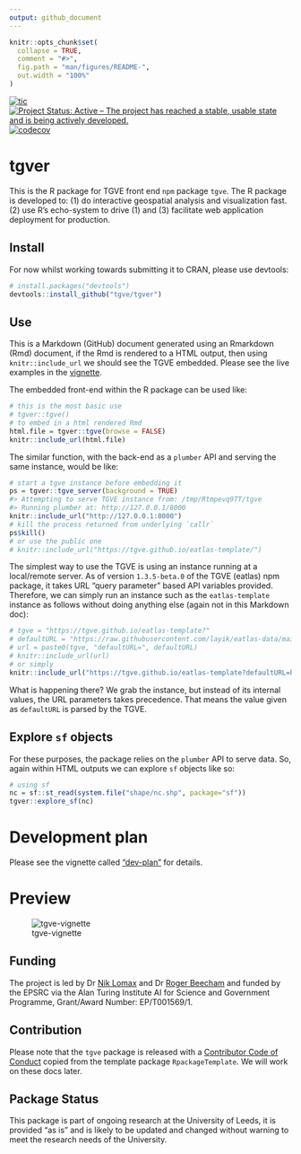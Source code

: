 ```yaml
---
output: github_document
---
```


<!-- README.md is generated from README.Rmd. Please edit that file -->

```r
knitr::opts_chunk$set(
  collapse = TRUE,
  comment = "#>",
  fig.path = "man/figures/README-",
  out.width = "100%"
)
```

[![tic](https://github.com/tgve/tgver/actions/workflows/tic.yml/badge.svg)](https://github.com/tgve/tgver/actions/workflows/tic.yml) [![Project Status: Active – The project has reached a stable, usable state and is being actively developed.](https://www.repostatus.org/badges/latest/wip.svg)](https://www.repostatus.org/#wip) [![codecov](https://codecov.io/gh/tgve/tgver/branch/master/graph/badge.svg?token=WAR82Q7597)](https://codecov.io/gh/tgve/tgver)

# tgver

This is the R package for TGVE front end `npm` package `tgve`. The R package is developed to:
(1) do interactive geospatial analysis and visualization fast. (2) use R's echo-system to drive (1) and (3) facilitate web application deployment for production.

## Install
For now whilst working towards submitting it to CRAN, please use devtools:

```r
# install.packages("devtools")
devtools::install_github("tgve/tgver")
```

## Use
This is a Markdown (GitHub) document generated using an Rmarkdown (Rmd) document, if the Rmd is rendered to a HTML output, then using `knitr::include_url` we should see the TGVE embedded. Please see the live examples in the [vignette](https://tgve.github.io/tgver/articles/tgver.html).

The embedded front-end within the R package can be used like:
```r
# this is the most basic use
# tgver::tgve()
# to embed in a html rendered Rmd
html.file = tgver::tgve(browse = FALSE)
knitr::include_url(html.file)
```

The similar function, with the back-end as a `plumber` API and serving the same instance, would be like:

```r
# start a tgve instance before embedding it
ps = tgver::tgve_server(background = TRUE)
#> Attempting to serve TGVE instance from: /tmp/Rtmpevq9TT/tgve
#> Running plumber at: http://127.0.0.1/8000
knitr::include_url("http://127.0.0.1:8000")
# kill the process returned from underlying `callr`
ps$kill()
# or use the public one
# knitr::include_url("https://tgve.github.io/eatlas-template/")
```

The simplest way to use the TGVE is using an instance running at a local/remote server. As of version `1.3.5-beta.0` of the TGVE (eatlas) npm package, it takes URL "query parameter" based API variables provided. Therefore, we can simply run an instance such as the `eatlas-template` instance as follows without doing anything else (again not in this Markdown doc):

```r
# tgve = "https://tgve.github.io/eatlas-template?"
# defaultURL = "https://raw.githubusercontent.com/layik/eatlas-data/main/casualties_100.geojson"
# url = paste0(tgve, "defaultURL=", defaultURL)
# knitr::include_url(url)
# or simply
knitr::include_url("https://tgve.github.io/eatlas-template?defaultURL=https://raw.githubusercontent.com/layik/eatlas-data/main/casualties_100.geojson")
```

What is happening there? We grab the instance, but instead of its internal values, the URL parameters takes precedence. That means the value given as `defaultURL` is parsed by the TGVE.

## Explore `sf` objects
For these purposes, the package relies on the `plumber` API to serve data. So, again within HTML outputs we can explore `sf` objects like so:

```r
# using sf
nc = sf::st_read(system.file("shape/nc.shp", package="sf"))
tgver::explore_sf(nc)
```

# Development plan
Please see the vignette called ["dev-plan"](https://tgve.github.io/tgver/articles/dev-plan.html) for details.

# Preview
![tgve-vignette](https://user-images.githubusercontent.com/408568/141796882-2cf68f6b-a6e4-4836-9efa-bf1973f5cab9.png)


## Funding

The project is led by Dr [Nik
Lomax](https://environment.leeds.ac.uk/geography/staff/1064/dr-nik-lomax)
and Dr [Roger
Beecham](https://environment.leeds.ac.uk/geography/staff/1003/dr-roger-beecham)
and funded by the EPSRC via the Alan Turing Institute AI for Science and
Government Programme, Grant/Award Number: EP/T001569/1.

## Contribution

Please note that the `tgve` package is released with a [Contributor Code of Conduct](CODE_OF_CONDUCT.md) copied from the template package `RpackageTemplate`. We will work on these docs later.


## Package Status

This package is part of ongoing research at the University of Leeds, it is provided "as is" and is likely to be updated and changed without warning to meet the research needs of the University.
